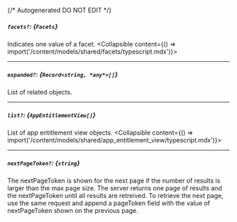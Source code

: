 {/* Autogenerated DO NOT EDIT  */}

##### `facets?`: *{`Facets`}*
Indicates one value of a facet.
<Collapsible content={() => import('/content/models/shared/facets/typescript.mdx')}>
</Collapsible>

---
##### `expanded?`: *{`Record<string, *any*>[]`}*
List of related objects.

---
##### `list?`: *{`AppEntitlementView[]`}*
List of app entitlement view objects.
<Collapsible content={() => import('/content/models/shared/app_entitlement_view/typescript.mdx')}>
</Collapsible>

---
##### `nextPageToken?`: *{`string`}*
The nextPageToken is shown for the next page if the number of results is larger than the max page size. The server returns one page of results and the nextPageToken until all results are retreived. To retrieve the next page, use the same request and append a pageToken field with the value of nextPageToken shown on the previous page.

